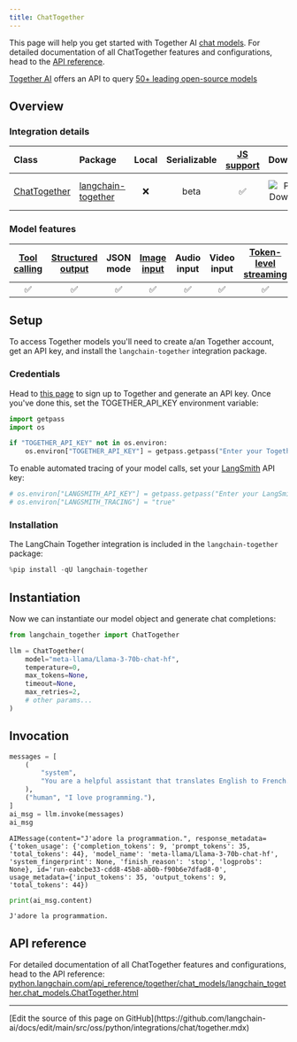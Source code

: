 ```yaml
---
title: ChatTogether
---
```



This page will help you get started with Together AI [chat models](/oss/python/langchain/models). For detailed documentation of all ChatTogether features and configurations, head to the [API reference](https://python.langchain.com/api_reference/together/chat_models/langchain_together.chat_models.ChatTogether.html).

[Together AI](https://www.together.ai/) offers an API to query [50+ leading open-source models](https://docs.together.ai/docs/chat-models)

## Overview

### Integration details

| Class | Package | Local | Serializable | [JS support](https://js.langchain.com/docs/integrations/chat/togetherai) | Downloads | Version |
| :--- | :--- | :---: | :---: |  :---: | :---: | :---: |
| [ChatTogether](https://python.langchain.com/api_reference/together/chat_models/langchain_together.chat_models.ChatTogether.html) | [langchain-together](https://python.langchain.com/api_reference/together/index.html) | ❌ | beta | ✅ | ![PyPI - Downloads](https://img.shields.io/pypi/dm/langchain-together?style=flat-square&label=%20) | ![PyPI - Version](https://img.shields.io/pypi/v/langchain-together?style=flat-square&label=%20) |

### Model features

| [Tool calling](/oss/python/langchain/tools) | [Structured output](/oss/python/langchain/structured-output) | JSON mode | [Image input](/oss/python/langchain/messages#multimodal) | Audio input | Video input | [Token-level streaming](/oss/python/langchain/streaming#llm-tokens) | Native async | [Token usage](/oss/python/langchain/models#token-usage) | [Logprobs](/oss/python/langchain/models#log-probabilities) |
| :---: | :---: | :---: | :---: |  :---: | :---: | :---: | :---: | :---: | :---: |
| ✅ | ✅ | ✅ | ✅ | ✅ | ✅ | ✅ | ❌ | ✅ | ✅ |

## Setup

To access Together models you'll need to create a/an Together account, get an API key, and install the `langchain-together` integration package.

### Credentials

Head to [this page](https://api.together.ai) to sign up to Together and generate an API key. Once you've done this, set the TOGETHER_API_KEY environment variable:

```python
import getpass
import os

if "TOGETHER_API_KEY" not in os.environ:
    os.environ["TOGETHER_API_KEY"] = getpass.getpass("Enter your Together API key: ")
```

To enable automated tracing of your model calls, set your [LangSmith](https://docs.smith.langchain.com/) API key:

```python
# os.environ["LANGSMITH_API_KEY"] = getpass.getpass("Enter your LangSmith API key: ")
# os.environ["LANGSMITH_TRACING"] = "true"
```

### Installation

The LangChain Together integration is included in the `langchain-together` package:

```python
%pip install -qU langchain-together
```

## Instantiation

Now we can instantiate our model object and generate chat completions:

```python
from langchain_together import ChatTogether

llm = ChatTogether(
    model="meta-llama/Llama-3-70b-chat-hf",
    temperature=0,
    max_tokens=None,
    timeout=None,
    max_retries=2,
    # other params...
)
```

## Invocation

```python
messages = [
    (
        "system",
        "You are a helpful assistant that translates English to French. Translate the user sentence.",
    ),
    ("human", "I love programming."),
]
ai_msg = llm.invoke(messages)
ai_msg
```

```output
AIMessage(content="J'adore la programmation.", response_metadata={'token_usage': {'completion_tokens': 9, 'prompt_tokens': 35, 'total_tokens': 44}, 'model_name': 'meta-llama/Llama-3-70b-chat-hf', 'system_fingerprint': None, 'finish_reason': 'stop', 'logprobs': None}, id='run-eabcbe33-cdd8-45b8-ab0b-f90b6e7dfad8-0', usage_metadata={'input_tokens': 35, 'output_tokens': 9, 'total_tokens': 44})
```

```python
print(ai_msg.content)
```

```output
J'adore la programmation.
```

## API reference

For detailed documentation of all ChatTogether features and configurations, head to the API reference: [python.langchain.com/api_reference/together/chat_models/langchain_together.chat_models.ChatTogether.html](https://python.langchain.com/api_reference/together/chat_models/langchain_together.chat_models.ChatTogether.html)

---

<Callout icon="pen-to-square" iconType="regular">
  [Edit the source of this page on GitHub](https://github.com/langchain-ai/docs/edit/main/src/oss/python/integrations/chat/together.mdx)
</Callout>
